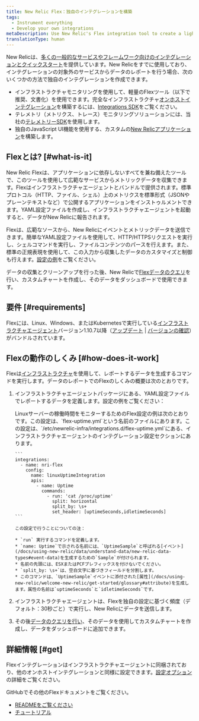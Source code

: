 ```yaml
---
title: New Relic Flex：独自のインテグレーションを構築
tags:
  - Instrument everything
  - Develop your own integrations
metaDescription: Use New Relic's Flex integration tool to create a lightweight custom integration that reports event and metric data to New Relic.
translationType: human
---
```


New Relicは、[多くの一般的なサービスやフレームワーク向けのインテグレーションとクイックスタート](https://newrelic.com/instant-observability/)を提供しています。New Relicをすでに使用しており、インテグレーションの対象外のサービスからデータのレポートを行う場合、次のいくつかの方法で独自のインテグレーションを作成できます。

* インフラストラクチャモニタリングを使用して、軽量のFlexツール（以下で推奨、文書化）を使用できます。完全なインフラストラクチャ[オンホストインテグレーション](/docs/integrations/host-integrations/getting-started/introduction-host-integrations)を構築するには、[Integrations SDK](/docs/integrations/integrations-sdk/getting-started/introduction-infrastructure-integrations-sdk)をご覧ください。
* テレメトリ（メトリクス、トレース）モニタリングソリューションには、当社の[テレメトリーSDK](/docs/data-ingest-apis/get-data-new-relic/new-relic-sdks/telemetry-sdks-send-custom-telemetry-data-new-relic)を使用します。
* 独自のJavaScript UI機能を使用する、カスタムの[New Relicアプリケーション](/docs/new-relic-one/use-new-relic-one/build-new-relic-one/new-relic-one-build-your-own-custom-new-relic-one-application)を構築します。

## Flexとは? [#what-is-it]

New Relic Flexは、アプリケーションに依存しないすべてを兼ね備えたツールで、このツールを使用して広範なサービスからメトリックデータを収集できます。Flexはインフラストラクチャエージェントとバンドルで提供されます。標準プロトコル（HTTP、ファイル、シェル）上のメトリクスを標準形式（JSONやプレーンテキストなど）で公開するアプリケーションをインストゥルメントできます。YAML設定ファイルを作成し、インフラストラクチャエージェントを起動すると、データがNew Relicに報告されます。

Flexは、広範なソースから、New Relicにイベントとメトリックデータを送信できます。簡単なYAML設定ファイルを使用して、HTTP/HTTPSリクエストを実行し、シェルコマンドを実行し、ファイルコンテンツのパースを行えます。また、標準の正規表現を使用して、この入力から収集したデータのカスタマイズと制御も行えます。[設定の例](#example)をご覧ください。

データの収集とクリーンアップを行った後、New Relicで[Flexデータのクエリ](/docs/using-new-relic/data/understand-data/query-new-relic-data)を行い、カスタムチャートを作成し、そのデータをダッシュボードで使用できます。

## 要件 [#requirements]

Flexには、Linux、Windows、またはKubernetesで実行している[インフラストラクチャエージェント](/docs/infrastructure/install-infrastructure-agent/get-started/install-infrastructure-agent)バージョン1.10.7以降（[アップデート](/docs/infrastructure/install-configure-manage-infrastructure/update-or-uninstall/update-infrastructure-agent) \| [バージョンの確認](/docs/infrastructure/install-configure-manage-infrastructure/update-or-uninstall/update-infrastructure-agent#check-version)）がバンドルされています。

## Flexの動作のしくみ [#how-does-it-work]

Flexは[インフラストラクチャ](/docs/infrastructure/install-infrastructure-agent/get-started/install-infrastructure-agent)を使用して、レポートするデータを生成するコマンドを実行します。データのレポートでのFlexのしくみの概要は次のとおりです。

1. インフラストラクチャエージェントパッケージにある、YAML設定ファイルでレポートするデータを定義します。設定の例をご覧ください：

   <CollapserGroup>
     <Collapser
       id="example"
       title="設定の例"
     >
       Linuxサーバーの稼働時間をモニターするためのFlex設定の例は次のとおりです。この設定は、`flex-uptime.yml`という名前のファイルにあります。この設定は、`/etc/newrelic-infra/integrations.d/flex-uptime.yml`にある、インフラストラクチャエージェントのインテグレーション設定セクションにあります。

       ```
       integrations:
         - name: nri-flex    
           config:
             name: linuxUptimeIntegration
             apis:
               - name: Uptime
                 commands:
                   - run: 'cat /proc/uptime'
                     split: horizontal
                     split_by: \s+
                     set_header: [uptimeSeconds,idletimeSeconds]
       ```

       この設定で行うことについての注：

       * `run` 実行するコマンドを定義します。
       * `name: Uptime`で示される名前には、`UptimeSample`と呼ばれる[イベント](/docs/using-new-relic/data/understand-data/new-relic-data-types#event-data)を生成するための`Sample`が付けられます。
       * 名前の先頭には、ESXまたはPCFプレフィックスを付けないでください。
       * `split_by: \s+`は、空白文字に基づきフィールドを分割します。
       * このコマンドは、`UptimeSample`イベントに添付された[属性](/docs/using-new-relic/welcome-new-relic/get-started/glossary#attribute)を生成します。属性の名前は`uptimeSeconds`と`idletimeSeconds`です。
     </Collapser>
   </CollapserGroup>

2. インフラストラクチャエージェントは、Flexを独自の設定に基づく頻度（デフォルト：30秒ごと）で実行し、New Relicにデータを送信します。

3. その後[データのクエリを行い](/docs/using-new-relic/data/understand-data/query-new-relic-data)、そのデータを使用してカスタムチャートを作成し、データをダッシュボードに追加できます。

<InstallFeedback/>

## 詳細情報 [#get]

Flexインテグレーションはインフラストラクチャエージェントに同梱されており、他のオンホストインテグレーションと同様に設定できます。[設定オプション](/docs/infrastructure/host-integrations/infrastructure-integrations-sdk/specifications/host-integrations-standard-configuration-format)の詳細をご覧ください。

GitHubでその他のFlexドキュメントをご覧ください。

* [READMEをご覧ください](https://github.com/newrelic/nri-flex)
* [チュートリアル](https://github.com/newrelic/nri-flex/blob/master/docs/basic-tutorial.md)